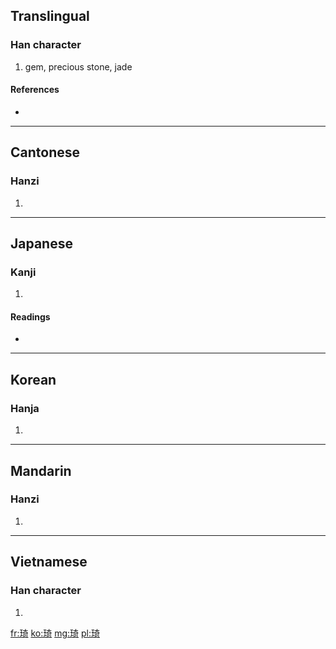 ==Translingual==

===Han character===
{{Han char|rn=96|rad=玉|as=08|sn=12|four=1412<sub>1</sub>|canj=一土大一口 (MGKMR)}}

# gem, precious stone, jade

====References====
* {{Han ref|kx=0734.230|dkj=21062|dj=1146.240|hdz=21120.100|uh=7426|ud=29734|bh=B561|bd=46433}}

----

==Cantonese==

===Hanzi===
{{yue-hanzi|jyut=|y=kei4}}

# {{defn|Cantonese|sort=玉08}}

----

==Japanese==

===Kanji===
{{ja-kanji|grade=|rs=玉08}}

# {{defn|Japanese|sort=玉08}}

====Readings====
* {{ja-readings|on=[[き]] (ki), [[ぎ]] (gi)|kun=[[たま]] (tama)|nanori=}}

----

==Korean==

===Hanja===
{{ko-hanja|hangeul=기|eumhun=|rv=gi|mr=ki|y=ki}}

# {{defn|Korean|sort=玉08}}

----

==Mandarin==

===Hanzi===
{{cmn-hanzi|pin=[[qí]] ([[qi2]])|wg=ch'i<sup>2</sup>}}

# {{defn|Mandarin|sort=玉08}}

----

==Vietnamese==

===Han character===
{{vi-hantu|[[kỳ]], [[kì]]|rs=玉08}}

# {{defn|Vietnamese|sort=玉08}}

[[fr:琦]]
[[ko:琦]]
[[mg:琦]]
[[pl:琦]]